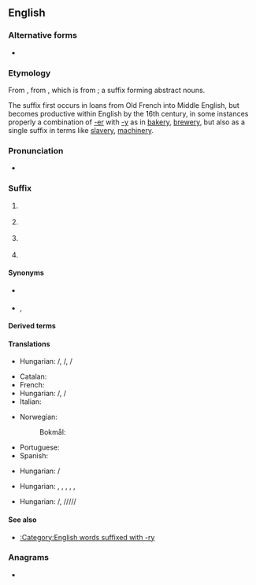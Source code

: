 {{also|ery|e'ry}}
==English==

===Alternative forms===
* {{l|en|-ry}}

===Etymology===
From {{inh|en|enm|-erie}}, from {{der|en|xno|-erie}}, which is from {{af|fro|-ier|-ie|nocat=1}}; a suffix forming abstract nouns.

The suffix first occurs in loans from Old French into Middle English, but becomes productive within English by the 16th century, in some instances properly a combination of [[-er]] with [[-y]] as in [[bakery]], [[brewery]], but also as a single suffix in terms like [[slavery]], [[machinery]].

===Pronunciation===
* {{IPA|en|/-əɹi/}}

===Suffix===
{{en-suffix|cat2=noun-forming suffixes}}

# {{n-g|Added to nouns to form other nouns meaning the "art, craft, or practice of."}}
#: {{suffixusex|en|midwife|midwifery|alt2=midwif'''ery'''}}
#: {{suffixusex|en|cook|cookery|alt2=cook'''ery'''}}
# {{n-g|Added to verbs to form nouns meaning "place of" (an art, craft, or practice).}}
#: {{suffixusex|en|bake|bakery|alt2=bak'''ery'''}}
#: {{suffixusex|en|distill|distillery|alt2=distill'''ery'''}}
#: {{suffixusex|en|join|joinery|alt2=join'''ery'''}}
# {{n-g|Added to nouns to form other nouns meaning "a class, group, or collection of."}}
#: {{suffixusex|en|crock|crockery}}
#: {{suffixusex|en|hose|hosiery|alt2=hosi'''ery'''}}
#: {{suffixusex|en|shrub|shrubbery|alt2=shrubb'''ery'''}}
# {{n-g|Added to nouns to form other nouns meaning "behavior characteristic of."}}
#: {{suffixusex|en|snob|snobbery|alt2=snobb'''ery'''}}
#: {{suffixusex|en|tomfool|tomfoolery|alt2=tomfool'''ery'''}}

====Synonyms====
* {{sense|activity}} {{l|en|-ing}}<!-- compare cooking/cookery -->
* {{sense|collection}} {{l|en|-age}}, {{l|en|-ing}}

====Derived terms====
{{suffixsee|en}}

====Translations====
{{trans-top|art, craft or practice}}
* Hungarian: {{t|hu|-ászat}}/{{t|hu|-észet}}, {{t+|hu|-ság}}/{{t+|hu|-ség}}, {{t+|hu|-ás}}/{{t+|hu|-és}}
{{trans-mid}}
{{trans-bottom}}

{{trans-top|place of art, craft or practice}}
* Catalan: {{t+|ca|-eria|f}}
* French: {{t+|fr|-erie}}
* Hungarian: {{t|hu|-da}}/{{t|hu|-de}}, {{t+|hu|-ság}}/{{t+|hu|-ség}}
* Italian: {{t+|it|-eria|f}}
{{trans-mid}}
* Norwegian:
*: Bokmål: {{t|nb|-ri}}
* Portuguese: {{t+|pt|-aria|f}}
* Spanish: {{t+|es|-ería|f}}
{{trans-bottom}}

{{trans-top|organisation or movement}}
* Hungarian: {{t+|hu|-ság}}/{{t+|hu|-ség}}
{{trans-mid}}
{{trans-bottom}}

{{trans-top|class or group, collection of}}
* Hungarian: {{t+|hu|-s}}, {{t+|hu|-os}}, {{t+|hu|-as}}, {{t|hu|-es}}, {{t|hu|-ös}}, {{t+|hu|áru|alt=-áru}}
{{trans-mid}}
{{trans-bottom}}

{{trans-top|characteristic of}}
* Hungarian: {{t+|hu|-ság}}/{{t+|hu|-ség}}, {{t|hu|-askodás}}/{{t|hu|-eskedés}}/{{t|hu|-ösködés}}/{{t|hu|-skodás}}/{{t|hu|-skedés}}/{{t|hu|-sködés}}
{{trans-mid}}
{{trans-bottom}}

====See also====
* [[:Category:English words suffixed with -ry]]

===Anagrams===
* {{anagrams|en|a=ery|-yer|Rey|Rye|Yer|eyr|rye|yer|yre}}